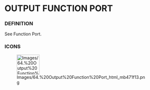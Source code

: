
= OUTPUT FUNCTION PORT =

=== DEFINITION ===

See Function Port.


=== ICONS ===

[[Image:Images/64.%20Output%20Function%20Port_html_mb471f13.png|75x66px]]


<br>
<br>


<br>

